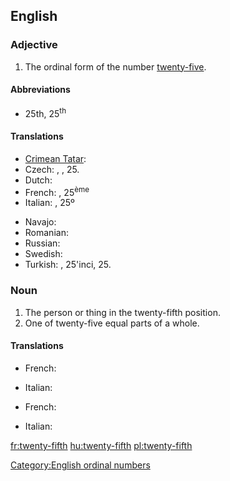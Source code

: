 ==English==

===Adjective===
{{en-adj|head=[[twenty]]-[[fifth]]|-}}

# The ordinal form of the number [[twenty-five]].

====Abbreviations====
* 25th, 25<sup>th</sup>

====Translations====
{{trans-top|the ordinal form of the number twenty-five}}
* [[Crimean Tatar]]: {{tø|crh|yigirmi beşinci}}
* Czech: {{t|cs|dvacátýpátý}}, {{t|cs|pětadvacátý}}, 25.
* Dutch: {{t+|nl|vijfentwintigste}}
* French: {{t|fr|vingt-cinquième}}, 25<sup>ème</sup>
* Italian: {{t|it|venticinquesimo}}, 25º
{{trans-mid}}
* Navajo: {{tø|nv|naadįįʼashdlaʼ góneʼ}}
* Romanian: {{t|ro|douăzeci și cincilea}}
* Russian: {{t|ru|двадцать пятый|tr=dvádtsat’ pjátyj}}
* Swedish: {{t-|sv|tjugofemte}}
* Turkish: {{t|tr|yirmi beşinci}}, 25'inci, 25.
{{trans-bottom}}

===Noun===
{{en-noun|sg=[[twenty]]-[[fifth]]}}

# The person or thing in the twenty-fifth position.
# One of twenty-five equal parts of a whole.

====Translations====
{{trans-top|person or thing in the twenty-fifth position}}
* French: {{t|fr|vingt-cinquième|m|f}}
{{trans-mid}}
* Italian: {{t|it|venticinquesimo|m}}
{{trans-bottom}}

{{trans-top|one of twenty-five equal parts of a whole}}
* French: {{t|fr|vingt-cinquième|m}}
{{trans-mid}}
* Italian: {{t|it|venticinquesimo|m}}
{{trans-bottom}}

[[Category:English ordinal numbers]]

[[fr:twenty-fifth]]
[[hu:twenty-fifth]]
[[pl:twenty-fifth]]